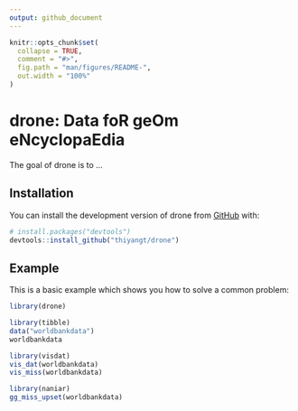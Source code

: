 ```yaml
---
output: github_document
---
```


<!-- README.md is generated from README.Rmd. Please edit that file -->

```r
knitr::opts_chunk$set(
  collapse = TRUE,
  comment = "#>",
  fig.path = "man/figures/README-",
  out.width = "100%"
)
```

# drone: **D**ata fo**R** ge**O**m e**N**cyclopa**E**dia

<!-- badges: start -->
<!-- badges: end -->

The goal of drone is to ...

## Installation

You can install the development version of drone from [GitHub](https://github.com/) with:

``` r
# install.packages("devtools")
devtools::install_github("thiyangt/drone")
```

## Example

This is a basic example which shows you how to solve a common problem:

```r
library(drone)
```



```r
library(tibble)
data("worldbankdata")
worldbankdata
```

```r
library(visdat)
vis_dat(worldbankdata)
vis_miss(worldbankdata)
```

```r
library(naniar)
gg_miss_upset(worldbankdata)
```
